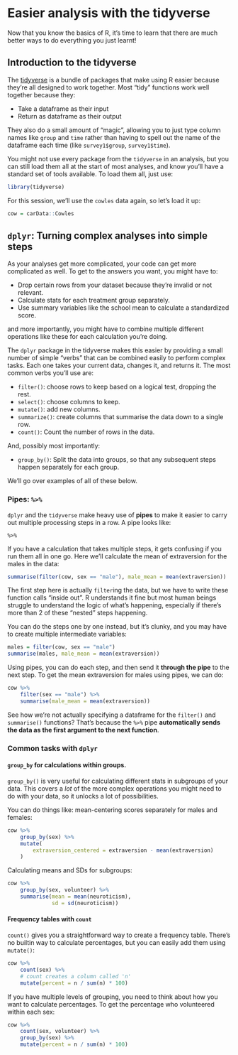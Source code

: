 # Easier analysis with the tidyverse

Now that you know the basics of R, it's time to learn that there
are much better ways to do everything you just learnt!

## Introduction to the tidyverse

The [tidyverse](https://www.tidyverse.org/) is a bundle of packages that 
make using R easier because they're all designed to work together. Most 
"tidy" functions work well together because they:

* Take a dataframe as their input
* Return as dataframe as their output

They also do a small amount of "magic", allowing you to just type
column names like `group` and `time` rather than having to
spell out the name of the dataframe each time (like `survey1$group`, 
`survey1$time`).

You might not use every package from the `tidyverse` in an analysis,
but you can still load them all at the start of most analyses, and
know you'll have a standard set of tools available. To load
them all, just use:

```r
library(tidyverse)
```

For this session, we'll use the `cowles` data again, so let's
load it up:

```r
cow = carData::Cowles
```

## `dplyr`: Turning complex analyses into simple steps

As your analyses get more complicated, your code can get
more complicated as well. To get to the answers you want,
you might have to:

* Drop certain rows from your dataset because they're invalid
  or not relevant.
* Calculate stats for each treatment group separately.
* Use summary variables like the school mean to calculate
  a standardized score.
 
and more importantly, you might have to combine multiple
different operations like these for each calculation you're
doing.
  
The `dplyr` package in the tidyverse makes this easier
by providing a small number of simple "verbs" that can be combined
easily to perform complex tasks. Each one takes your current
data, changes it, and returns it. The most common verbs you'll
use are:

* `filter()`: choose rows to keep based on a logical test,
  dropping the rest.
* `select()`: choose columns to keep.
* `mutate()`: add new columns.
* `summarize()`: create columns that summarise the data down
  to a single row.
* `count()`: Count the number of rows in the data.

And, possibly most importantly:

* `group_by()`: Split the data into groups, so that any
  subsequent steps happen separately for each group. 
  
We'll go over examples of all of these below.
  
### Pipes: `%>%`

`dplyr` and the `tidyverse` make heavy use of **pipes** to
make it easier to carry out multiple processing steps in a row.
A pipe looks like:

```
%>%
```

If you have a calculation that takes multiple steps, it gets
confusing if you run them all in one go. Here we'll calculate
the mean of extraversion for the males in the data:

```r
summarise(filter(cow, sex == "male"), male_mean = mean(extraversion))
```

The first step here is actually `filter`ing the data, but
we have to write these function calls "inside out". R understands
it fine but most human beings struggle to understand the logic
of what's happening, especially if there's more than 2 of
these "nested" steps happening.

You can do the steps one by one instead, but it's clunky, and you
may have to create multiple intermediate variables:

```r
males = filter(cow, sex == "male")
summarise(males, male_mean = mean(extraversion))
```

Using pipes, you can do each step, and then send it **through
the pipe** to the next step. To get the mean extraversion
for males using pipes, we can do:

```r
cow %>%
    filter(sex == "male") %>%
    summarise(male_mean = mean(extraversion))
```

See how we're not actually specifying a dataframe for the
`filter()` and `summarise()` functions? That's because
the `%>%` pipe **automatically sends the data as
the first argument to the next function**. 

### Common tasks with `dplyr`

#### `group_by` for calculations within groups.

`group_by()` is very useful for calculating different stats in
subgroups of your data. This covers a *lot* of the more complex
operations you might need to do with your data, so it unlocks
a lot of possibilities.

You can do things like: mean-centering scores separately for
males and females:

```r
cow %>%
    group_by(sex) %>%
    mutate(
        extraversion_centered = extraversion - mean(extraversion)
    )
```

Calculating means and SDs for subgroups:

```r
cow %>%
    group_by(sex, volunteer) %>%
    summarise(mean = mean(neuroticism),
              sd = sd(neuroticism))
```

#### Frequency tables with `count`

`count()` gives you a straightforward way to create a frequency table. There's
no builtin way to calculate percentages, but you can easily add them
using `mutate()`:

```r
cow %>%
    count(sex) %>%
    # count creates a column called 'n'
    mutate(percent = n / sum(n) * 100)
```

If you have multiple levels of grouping, you need to think about
how you want to calculate percentages. To get the percentage
who volunteered within each sex:

```r
cow %>%
    count(sex, volunteer) %>%
    group_by(sex) %>%
    mutate(percent = n / sum(n) * 100)
```